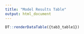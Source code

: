 ```yaml
---
title: "Model Results Table"
output: html_document
---
```


```r
DT::renderDataTable({tab3_table1})
```

